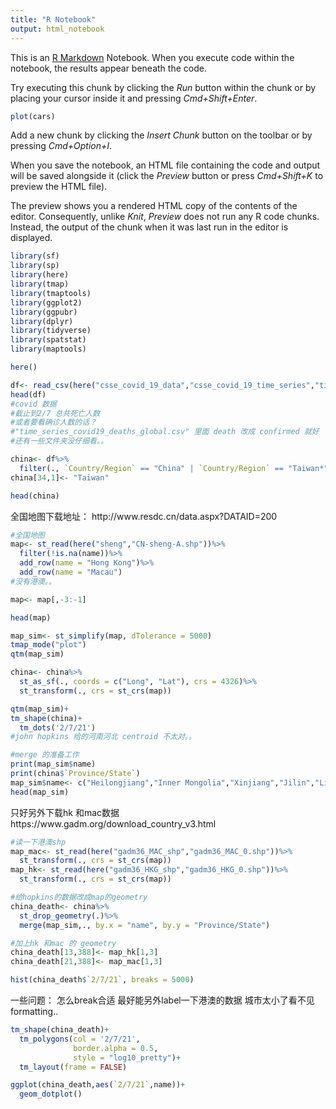 ```yaml
---
title: "R Notebook"
output: html_notebook
---
```


This is an [R Markdown](http://rmarkdown.rstudio.com) Notebook. When you execute code within the notebook, the results appear beneath the code. 

Try executing this chunk by clicking the *Run* button within the chunk or by placing your cursor inside it and pressing *Cmd+Shift+Enter*. 

```r
plot(cars)
```

Add a new chunk by clicking the *Insert Chunk* button on the toolbar or by pressing *Cmd+Option+I*.

When you save the notebook, an HTML file containing the code and output will be saved alongside it (click the *Preview* button or press *Cmd+Shift+K* to preview the HTML file). 

The preview shows you a rendered HTML copy of the contents of the editor. Consequently, unlike *Knit*, *Preview* does not run any R code chunks. Instead, the output of the chunk when it was last run in the editor is displayed.

```r
library(sf)
library(sp)
library(here)
library(tmap)
library(tmaptools)
library(ggplot2)
library(ggpubr)
library(dplyr)
library(tidyverse)
library(spatstat)
library(maptools)

here()
```

```r
df<- read_csv(here("csse_covid_19_data","csse_covid_19_time_series","time_series_covid19_deaths_global.csv"))
head(df)
#covid 数据
#截止到2/7 总共死亡人数
#或者要看确诊人数的话？
#"time_series_covid19_deaths_global.csv" 里面 death 改成 confirmed 就好
#还有一些文件夹没仔细看。。

china<- df%>%
  filter(., `Country/Region` == "China" | `Country/Region` == "Taiwan*")
china[34,1]<- "Taiwan"

head(china)
```


全国地图下载地址：
http://www.resdc.cn/data.aspx?DATAID=200

```r
#全国地图
map<- st_read(here("sheng","CN-sheng-A.shp"))%>%
  filter(!is.na(name))%>%
  add_row(name = "Hong Kong")%>%
  add_row(name = "Macau")
#没有港澳。。

map<- map[,-3:-1]

head(map)

map_sim<- st_simplify(map, dTolerance = 5000)
tmap_mode("plot")
qtm(map_sim)
```

```r
china<- china%>%
  st_as_sf(., coords = c("Long", "Lat"), crs = 4326)%>%
  st_transform(., crs = st_crs(map))

qtm(map_sim)+
tm_shape(china)+
  tm_dots('2/7/21')
#john hopkins 给的河南河北 centroid 不太对。。
```

```r
#merge 的准备工作
print(map_sim$name)
print(china$`Province/State`)
map_sim$name<- c("Heilongjiang","Inner Mongolia","Xinjiang","Jilin","Liaoning","Hebei","Gansu","Beijing","Shanxi","Tianjin","Shaanxi","Qinghai","Ningxia","Shandong","Tibet","Henan","Jiangsu","Anhui","Sichuan","Hubei","Shanghai","Chongqing","Zhejiang","Jiangxi","Hunan","Yunan","Guizhou","Fujian","Guangxi","Taiwan","Guangdong","Hainan","Hong Kong","Macau")
head(map_sim)

```
只好另外下载hk 和mac数据
https://www.gadm.org/download_country_v3.html

```r
#读一下港澳shp
map_mac<- st_read(here("gadm36_MAC_shp","gadm36_MAC_0.shp"))%>%
  st_transform(., crs = st_crs(map))
map_hk<- st_read(here("gadm36_HKG_shp","gadm36_HKG_0.shp"))%>%
  st_transform(., crs = st_crs(map))

```

```r
#给hopkins的数据改成map的geometry
china_death<- china%>%
  st_drop_geometry(.)%>%
  merge(map_sim,., by.x = "name", by.y = "Province/State")

#加上hk 和mac 的 geometry
china_death[13,388]<- map_hk[1,3]
china_death[21,388]<- map_mac[1,3]

hist(china_death$`2/7/21`, breaks = 5000)
```

一些问题：
怎么break合适
最好能另外label一下港澳的数据 城市太小了看不见
formatting..

```r
tm_shape(china_death)+
  tm_polygons(col = '2/7/21',
              border.alpha = 0.5,
              style = "log10_pretty")+
  tm_layout(frame = FALSE)
```

```r
ggplot(china_death,aes(`2/7/21`,name))+
  geom_dotplot()
  


```















